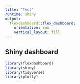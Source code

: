```yaml
---
title: "Test"
runtime: shiny
output: 
  flexdashboard::flex_dashboard:
    orientation: row
    vertical_layout: fill
---
```


## Shiny dashboard
```r
library(flexdashboard)
library(shiny)
library(tidyverse)
library(plotly)
```
